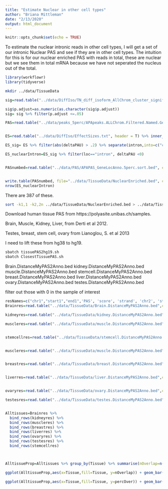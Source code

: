```yaml
---
title: "Estimate Nuclear in other cell types"
author: "Briana Mittleman"
date: "2/13/2020"
output: html_document
---
```


```r
knitr::opts_chunk$set(echo = TRUE)
```

To estimate the nuclear intronic reads in other cell types, I will get a set of our intronic Nuclear PAS and see if they are in other cell types. The intuition for this is for our nuclear enriched PAS with reads in total, these are nuclear but we see them in total mRNA because we have not seperated the nucleus out of the total. 


```r
library(workflowr)
library(tidyverse)
```


```bash
mkdir ../data/TissueData
```


```r


sig=read.table("../data/DiffIso/TN_diff_isoform_AllChrom_cluster_significance.txt",sep="\t" ,col.names = c('status','loglr','df','p','cluster','p.adjust'),stringsAsFactors = F) %>% filter(status=="Success")  %>% separate(cluster, into=c("chr","gene"),sep=":") 

sig$p.adjust=as.numeric(as.character(sig$p.adjust))
sig= sig %>% filter(p.adjust <=.05)

PAS=read.table("../data/peaks_5perc/APApeaks.ALLChrom.Filtered.Named.GeneLocAnnoPARSED.5percCov.bothfrac.SAF",stringsAsFactors = F,header = T) %>% separate(GeneID, into=c("num", "chr", "start", "end", "strand", "geneID"), sep=":") %>% separate(geneID, into=c("gene", "loc"),sep="_") %>%  mutate(intron=paste("chr", Chr, ":", Start, ":", End, ":", gene,sep=""),strandFix=ifelse(strand=="+","-","+")) %>% select(num, loc, intron, strandFix)


ES=read.table("../data/DiffIso/EffectSizes.txt", header = T) %>% inner_join(PAS, by="intron")

ES_sig= ES %>% filter(abs(deltaPAU) > .2) %>% separate(intron,into=c("chr", "start","end","gene"),sep=":")%>% semi_join(sig,by="gene")

ES_nuclearIntron=ES_sig %>% filter(loc=="intron", deltaPAU <0)


PASnumbed=read.table("../data/PAS/APAPAS_GeneLocAnno.5perc.sort.bed", col.names = c("chr", "start", "end","ID", "score", "strand"),stringsAsFactors = F) %>% separate(ID, into=c("pnum", "geneloc"),sep=":") %>% mutate(num=paste("peak", pnum,sep="")) %>% semi_join(ES_nuclearIntron,by="num") %>% mutate(ID=paste(num, geneloc, sep="_"),chrom=paste("chr", chr, sep="")) %>% select(chrom, start,end, ID, score, strand)


write.table(PASnumbed, file="../data/TissueData/NuclearEnriched.bed", col.names = F,row.names = F, quote=F, sep="\t")
nrow(ES_nuclearIntron)
```

There are 387 of these.


```bash
sort -k1,1 -k2,2n ../data/TissueData/NuclearEnriched.bed > ../data/TissueData/NuclearEnriched_sort.bed
```

Download human tissue PAS from https://polyasite.unibas.ch/samples. 

Brain, Muscle, Kidney, Liver, from Derti et al 2012.  

Testes, breast, stem cell, ovary from Lianoglou, S. et al 2013


I need to lift these from hg38 to hg19.  

```bash
sbatch tissuePAS2hg19.sh
sbatch ClosestTissuePAS.sh
```

Brain.DistanceMyPAS2Anno.bed   kidney.DistanceMyPAS2Anno.bed  muscle.DistanceMyPAS2Anno.bed  stemcell.DistanceMyPAS2Anno.bed
breast.DistanceMyPAS2Anno.bed  liver.DistanceMyPAS2Anno.bed   ovary.DistanceMyPAS2Anno.bed   testes.DistanceMyPAS2Anno.bed

filter out those with 0 in the sample of interest 

```r
resNames=c("chr1","start1","end1",'PAS', 'score', 'strand', 'chr2', 'start2', 'end2', 'anno', 'TPMsamp', 'st','dist')
Brainres=read.table("../data/TissueData/Brain.DistanceMyPAS2Anno.bed",col.names = resNames) %>% filter(abs(dist) <10, TPMsamp>0) %>% mutate(Tissue="Brain")

kidneyres=read.table("../data/TissueData/kidney.DistanceMyPAS2Anno.bed",col.names = resNames) %>% filter(abs(dist) <10, TPMsamp>0) %>% mutate(Tissue="kidney")

muscleres=read.table("../data/TissueData/muscle.DistanceMyPAS2Anno.bed",col.names = resNames) %>% filter(abs(dist) <10, TPMsamp>0) %>% mutate(Tissue="muscle")


stemcellres=read.table("../data/TissueData/stemcell.DistanceMyPAS2Anno.bed",col.names = resNames) %>% filter(abs(dist) <10, TPMsamp>0) %>% mutate(Tissue="stemcell")


muscleres=read.table("../data/TissueData/muscle.DistanceMyPAS2Anno.bed",col.names = resNames) %>% filter(abs(dist) <10, TPMsamp>0) %>% mutate(Tissue="muscle")


breastres=read.table("../data/TissueData/breast.DistanceMyPAS2Anno.bed",col.names = resNames) %>% filter(abs(dist) <10, TPMsamp>0) %>% mutate(Tissue="breast")


liverres=read.table("../data/TissueData/liver.DistanceMyPAS2Anno.bed",col.names = resNames) %>% filter(abs(dist) <10, TPMsamp>0) %>% mutate(Tissue="liver")


ovaryres=read.table("../data/TissueData/ovary.DistanceMyPAS2Anno.bed",col.names = resNames) %>% filter(abs(dist) <10, TPMsamp>0) %>% mutate(Tissue="ovary")

testesres=read.table("../data/TissueData/testes.DistanceMyPAS2Anno.bed",col.names = resNames) %>% filter(abs(dist) <10, TPMsamp>0) %>% mutate(Tissue="testes")


Alltissues=Brainres %>% 
  bind_rows(kidneyres) %>% 
  bind_rows(muscleres) %>% 
  bind_rows(breastres) %>% 
  bind_rows(liverres) %>% 
  bind_rows(ovaryres) %>%
  bind_rows(testesres) %>% 
  bind_rows(stemcellres)



AlltissueProp=Alltissues %>% group_by(Tissue) %>% summarise(nOverlap=n(), percOver=nOverlap/387)
```

```r
ggplot(AlltissueProp,aes(x=Tissue,fill=Tissue, y=nOverlap)) + geom_bar(stat="identity") + labs(title="Number of Intronic Nuclear enriched (n=387) Used in Other Tissues", y="Number of PAS")  + scale_fill_brewer(palette = "Dark2")
```

```r
ggplot(AlltissueProp,aes(x=Tissue,fill=Tissue, y=percOver)) + geom_bar(stat="identity")+ labs(title="Percent of Intronic Nuclear enriched Used in Other Tissues", y="Percent of PAS") + scale_fill_brewer(palette = "Dark2")
```




